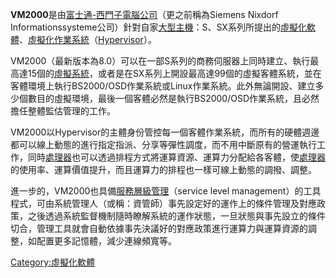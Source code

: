{{unreferenced|time=2019-06-26}}
'''VM2000'''是由[[富士通-西門子電腦公司|富士通-西門子電腦公司]]（更之前稱為Siemens Nixdorf Informationssysteme公司）針對自家[[大型主機|大型主機]]：S、SX系列所提出的[[虛擬化軟體|虛擬化軟體]]、[[虛擬化作業系統|虛擬化作業系統]]（[[Hypervisor|Hypervisor]]）。

VM2000（最新版本為8.0）可以在一部S系列的商務伺服器上同時建立、執行最高達15個的[[虛擬系統|虛擬系統]]，或者是在SX系列上開設最高達99個的虛擬客體系統，並在客體環境上執行BS2000/OSD作業系統或Linux作業系統。此外無論開設、建立多少個數目的虛擬環境，最後一個客體必然是執行BS2000/OSD作業系統，且必然擔任整體監估管理的工作。

VM2000以Hypervisor的主體身份管控每一個客體作業系統，而所有的硬體週邊都可以線上動態的進行指定指派、分享等彈性調度，而不用中斷原有的營運執行工作，同時[[處理器|處理器]]也可以透過排程方式將運算資源、運算力分配給各客體，使[[處理器|處理器]]的使用率、運算價值提升，而且運算力的排程也一樣可線上動態的調撥、調整。

進一步的，VM2000也具備[[服務層級管理|服務層級管理]]（service level management）的工具程式，可由系統管理人（或稱：資管師）事先設定好的運作上的條件管理及對應政策，之後透過系統監督機制隨時瞭解系統的運作狀態，一旦狀態與事先設立的條件切合，管理工具就會自動依據事先決議好的對應政策進行運算力與運算資源的調整，如配置更多記憶體，減少連線頻寬等。

[[Category:虛擬化軟體|Category:虛擬化軟體]]